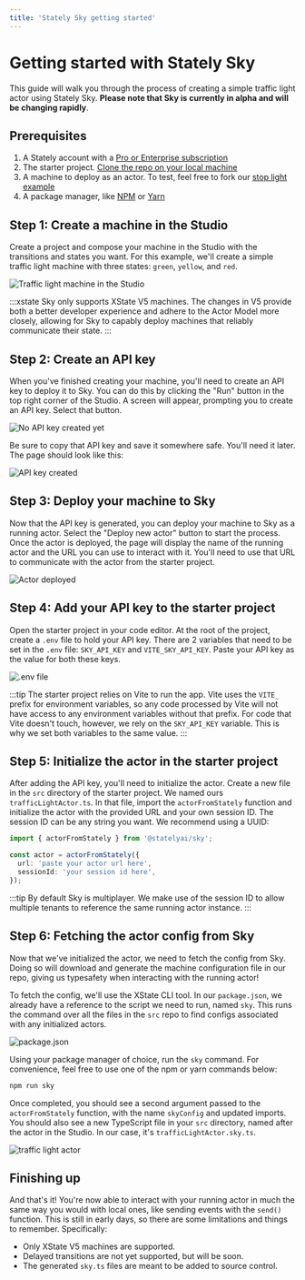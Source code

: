 ```yaml
---
title: 'Stately Sky getting started'
---
```


# Getting started with Stately Sky

This guide will walk you through the process of creating a simple traffic light actor using Stately Sky.
**Please note that Sky is currently in alpha and will be changing rapidly**.

## Prerequisites

1. A Stately account with a [Pro or Enterprise subscription](https://stately.ai/pricing)
2. The starter project. [Clone the repo on your local machine](https://github.com/statelyai/sky-starter-app/tree/main)
3. A machine to deploy as an actor. To test, feel free to fork our [stop light example](https://stately.ai/registry/editor/eb3e89f5-5936-439f-8254-2f6ea4303659?machineId=15fd8071-b80c-4a6f-b9f5-60b6cf578ee5)
4. A package manager, like [NPM](https://www.npmjs.com/package/npm) or [Yarn](https://yarnpkg.com/)

## Step 1: Create a machine in the Studio

Create a project and compose your machine in the Studio with the transitions and states you want. For this example, we'll create a simple traffic light machine with three states: `green`, `yellow`, and `red`.

![Traffic light machine in the Studio](../static/assets/sky-getting-started/editor-traffic-light.png)

:::xstate
Sky only supports XState V5 machines. The changes in V5 provide both a better developer experience and adhere to the Actor Model more closely, allowing for Sky to capably deploy machines that reliably communicate their state.
:::

## Step 2: Create an API key

When you've finished creating your machine, you'll need to create an API key to deploy it to Sky. You can do this by clicking the "Run" button in the top right corner of the Studio. A screen will appear, prompting you to create an API key. Select that button.

![No API key created yet](..//static/assets/sky-getting-started/editor-no-api-key.png)

Be sure to copy that API key and save it somewhere safe. You'll need it later. The page should look like this:

![API key created](..//static/assets/sky-getting-started/editor-api-key.png)

## Step 3: Deploy your machine to Sky

Now that the API key is generated, you can deploy your machine to Sky as a running actor. Select the "Deploy new actor" button to start the process. Once the actor is deployed, the page will display the name of the running actor and the URL you can use to interact with it. You'll need to use that URL to communicate with the actor from the starter project.

![Actor deployed](../static/assets/sky-getting-started/editor-deployed-actor.png)

## Step 4: Add your API key to the starter project

Open the starter project in your code editor. At the root of the project, create a `.env` file to hold your API key.
There are 2 variables that need to be set in the `.env` file: `SKY_API_KEY` and `VITE_SKY_API_KEY`. Paste your API key as the value for both these keys.

![.env file](../static/assets/sky-getting-started/code-env-file.png)

:::tip
The starter project relies on Vite to run the app. Vite uses the `VITE_` prefix for environment variables, so any code processed by Vite will not have access to any environment variables without that prefix.
For code that Vite doesn't touch, however, we rely on the `SKY_API_KEY` variable. This is why we set both variables to the same value.
:::

## Step 5: Initialize the actor in the starter project

After adding the API key, you'll need to initialize the actor. Create a new file in the `src` directory of the starter project. We named ours `trafficLightActor.ts`. In that file, import the `actorFromStately` function and initialize the actor with the provided URL and your own session ID. The session ID can be any string you want. We recommend using a UUID:

```typescript
import { actorFromStately } from '@statelyai/sky';

const actor = actorFromStately({
  url: 'paste your actor url here',
  sessionId: 'your session id here',
});
```

:::tip
By default Sky is multiplayer. We make use of the session ID to allow multiple tenants to reference the same running actor instance.
:::

## Step 6: Fetching the actor config from Sky

Now that we've initialized the actor, we need to fetch the config from Sky. Doing so will download and generate the machine configuration file in our repo, giving us typesafety when interacting with the running actor!

To fetch the config, we'll use the XState CLI tool. In our `package.json`, we already have a reference to the script we need to run, named `sky`. This runs the command over all the files in the `src` repo to find configs associated with any initialized actors.

![package.json](../static/assets/sky-getting-started/code-sky-cmd.png)

Using your package manager of choice, run the `sky` command. For convenience, feel free to use one of the npm or yarn commands below:

```bash npm2yarn
npm run sky
```

Once completed, you should see a second argument passed to the `actorFromStately` function, with the name `skyConfig` and updated imports. You should also see a new TypeScript file in your `src` directory, named after the actor in the Studio. In our case, it's `trafficLightActor.sky.ts`.

![traffic light actor](../static/assets/sky-getting-started/code-traffic-light-with-config.png)

## Finishing up

And that's it! You're now able to interact with your running actor in much the same way you would with local ones, like sending events with the `send()` function. This is still in early days, so there are some limitations and things to remember. Specifically:

- Only XState V5 machines are supported.
- Delayed transitions are not yet supported, but will be soon.
- The generated `sky.ts` files are meant to be added to source control.
